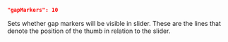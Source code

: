 ```json
"gapMarkers": 10
```
Sets whether gap markers will be visible in slider. These are the lines that denote the position of the thumb in relation to the slider.
